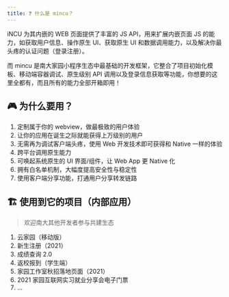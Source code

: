 ```yaml
---
title: ❓ 什么是 mincu？
---
```


iNCU 为其内嵌的 WEB 页面提供了丰富的 JS API，用来扩展内嵌页面 JS 的能力，如获取用户信息、操作原生 UI、获取原生 UI 和数据调用能力，以及解决你最头疼的认证问题（登录注册）。

而 mincu 是南大家园小程序生态中最基础的开发框架，它整合了项目初始化模板、移动端容器调试、原生级别 API 调用以及登录信息获取等功能，你想要的这里全都有，而且所有的能力全部开箱即用！

## 🎮 为什么要用？

1. 定制属于你的 webview，做最极致的用户体验
1. 让你的应用在诞生之际就能获得上万级别的用户
1. 无需再为调试客户端头疼，使用 Web 开发技术即可获得和 Native 一样的体验
1. 跨平台调用原生能力
1. 可唤起系统原生的 UI 界面/组件，让 Web App 更 Native 化
1. 拥有白名单机制，大幅度提高安全性与稳定性
1. 使用客户端分享功能，打通用户分享转发链路

## 🏗 使用到它的项目（内部应用）
> 欢迎南大其他开发者参与共建生态

1. 云家园（移动版）
1. 新生注册（2021）
1. 成绩查询 2.0
1. 返校报到（学生端）
1. 家园工作室秋招落地页面（2021）
1. 2021 家园互联网实习就业分享会电子门票
1. ...

